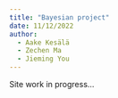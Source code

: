 ```yaml
---
title: "Bayesian project"
date: 11/12/2022
author:   
  - Aake Kesälä   
  - Zechen Ma
  - Jieming You
---
```


Site work in progress...
